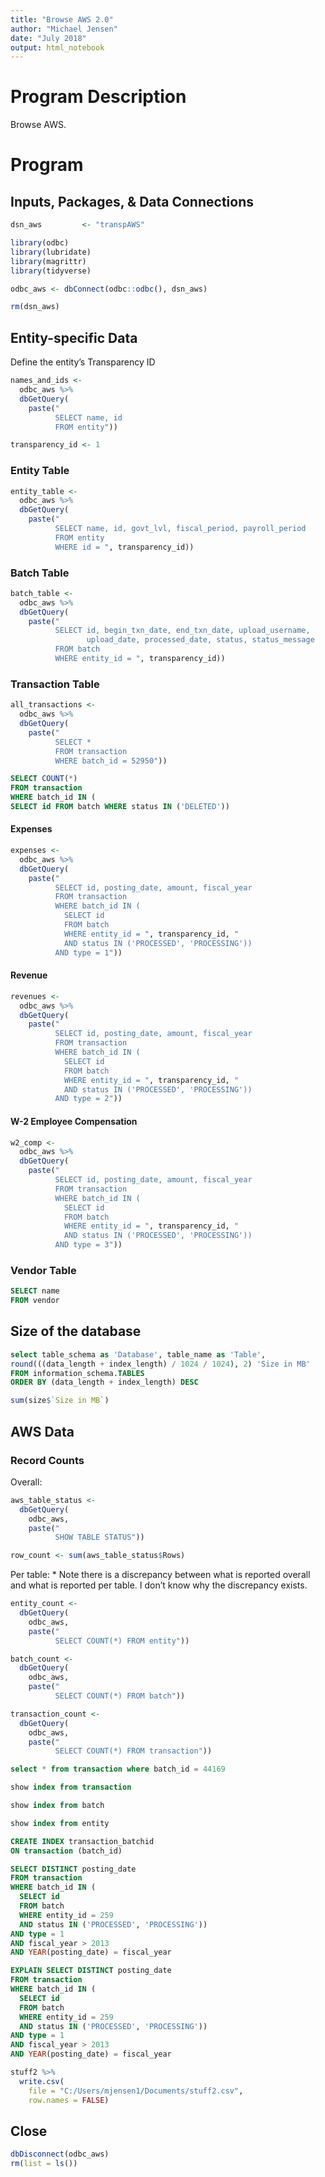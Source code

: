 ```yaml
---
title: "Browse AWS 2.0"
author: "Michael Jensen"
date: "July 2018"
output: html_notebook
---
```

# Program Description

Browse AWS.

# Program

## Inputs, Packages, & Data Connections

```r
dsn_aws         <- "transpAWS"
```

```r
library(odbc)
library(lubridate)
library(magrittr)
library(tidyverse)

odbc_aws <- dbConnect(odbc::odbc(), dsn_aws)

rm(dsn_aws)
```

## Entity-specific Data

Define the entity's Transparency ID

```r
names_and_ids <- 
  odbc_aws %>%
  dbGetQuery(
    paste("
          SELECT name, id
          FROM entity"))
```

```r
transparency_id <- 1
```

### Entity Table

```r
entity_table <- 
  odbc_aws %>% 
  dbGetQuery(
    paste("
          SELECT name, id, govt_lvl, fiscal_period, payroll_period
          FROM entity
          WHERE id = ", transparency_id))
```

### Batch Table

```r
batch_table <- 
  odbc_aws %>% 
  dbGetQuery(
    paste("
          SELECT id, begin_txn_date, end_txn_date, upload_username,
                 upload_date, processed_date, status, status_message
          FROM batch
          WHERE entity_id = ", transparency_id))
```

### Transaction Table

```r
all_transactions <- 
  odbc_aws %>% 
  dbGetQuery(
    paste("
          SELECT *
          FROM transaction
          WHERE batch_id = 52950"))
```

```sql
SELECT COUNT(*)
FROM transaction
WHERE batch_id IN (
SELECT id FROM batch WHERE status IN ('DELETED'))
```

#### Expenses

```r
expenses <- 
  odbc_aws %>% 
  dbGetQuery(
    paste("
          SELECT id, posting_date, amount, fiscal_year
          FROM transaction
          WHERE batch_id IN (
            SELECT id
            FROM batch
            WHERE entity_id = ", transparency_id, "
            AND status IN ('PROCESSED', 'PROCESSING'))
          AND type = 1"))
```

#### Revenue

```r
revenues <- 
  odbc_aws %>% 
  dbGetQuery(
    paste("
          SELECT id, posting_date, amount, fiscal_year
          FROM transaction
          WHERE batch_id IN (
            SELECT id
            FROM batch
            WHERE entity_id = ", transparency_id, "
            AND status IN ('PROCESSED', 'PROCESSING'))
          AND type = 2"))
```

#### W-2 Employee Compensation

```r
w2_comp <- 
  odbc_aws %>% 
  dbGetQuery(
    paste("
          SELECT id, posting_date, amount, fiscal_year
          FROM transaction
          WHERE batch_id IN (
            SELECT id
            FROM batch
            WHERE entity_id = ", transparency_id, "
            AND status IN ('PROCESSED', 'PROCESSING'))
          AND type = 3"))
```

### Vendor Table

```sql
SELECT name
FROM vendor
```

## Size of the database

```sql
select table_schema as 'Database', table_name as 'Table', 
round(((data_length + index_length) / 1024 / 1024), 2) 'Size in MB'
FROM information_schema.TABLES
ORDER BY (data_length + index_length) DESC
```

```r
sum(size$`Size in MB`)
```

## AWS Data

### Record Counts

Overall: 

```r
aws_table_status <- 
  dbGetQuery(
    odbc_aws,
    paste("
          SHOW TABLE STATUS"))

row_count <- sum(aws_table_status$Rows)
```

Per table:
* Note there is a discrepancy between what is reported overall and what is reported per table. I don't know why the discrepancy exists.

```r
entity_count <- 
  dbGetQuery(
    odbc_aws,
    paste("
          SELECT COUNT(*) FROM entity"))

batch_count <- 
  dbGetQuery(
    odbc_aws,
    paste("
          SELECT COUNT(*) FROM batch"))

transaction_count <- 
  dbGetQuery(
    odbc_aws,
    paste("
          SELECT COUNT(*) FROM transaction"))
```

```sql
select * from transaction where batch_id = 44169
```

```sql
show index from transaction
```

```sql
show index from batch
```

```sql
show index from entity
```

```sql
CREATE INDEX transaction_batchid
ON transaction (batch_id)
```


```sql
SELECT DISTINCT posting_date
FROM transaction
WHERE batch_id IN (
  SELECT id
  FROM batch
  WHERE entity_id = 259
  AND status IN ('PROCESSED', 'PROCESSING'))
AND type = 1
AND fiscal_year > 2013
AND YEAR(posting_date) = fiscal_year
```

```sql
EXPLAIN SELECT DISTINCT posting_date
FROM transaction
WHERE batch_id IN (
  SELECT id
  FROM batch
  WHERE entity_id = 259
  AND status IN ('PROCESSED', 'PROCESSING'))
AND type = 1
AND fiscal_year > 2013
AND YEAR(posting_date) = fiscal_year
```

```r
stuff2 %>% 
  write.csv(
    file = "C:/Users/mjensen1/Documents/stuff2.csv",
    row.names = FALSE)
```


## Close

```r
dbDisconnect(odbc_aws)
rm(list = ls())
```